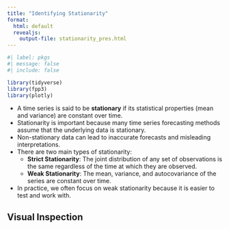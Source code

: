 ```yaml
---
title: "Identifying Stationarity"
format:
  html: default
  revealjs:
    output-file: stationarity_pres.html
---
```


```r
#| label: pkgs
#| message: false
#| include: false

library(tidyverse)
library(fpp3)
library(plotly)
```

- A time series is said to be **stationary** if its statistical properties (mean and variance) are constant over time.
- Stationarity is important because many time series forecasting methods assume that the underlying data is stationary.
- Non-stationary data can lead to inaccurate forecasts and misleading interpretations.
- There are two main types of stationarity:
  - **Strict Stationarity**: The joint distribution of any set of observations is the same regardless of the time at which they are observed.
  - **Weak Stationarity**: The mean, variance, and autocovariance of the series are constant over time.
- In practice, we often focus on weak stationarity because it is easier to test and work with.

## Visual Inspection

